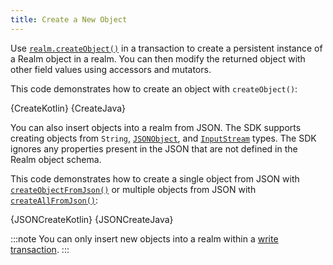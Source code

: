 ```yaml
---
title: Create a New Object
---
```



Use [`realm.createObject()`](<https://www.mongodb.com/docs/realm-sdks/java/latest/io/realm/Realm.html#createObject(java.lang.Class)>)
in a transaction to create a persistent instance of a Realm object in a
realm. You can then modify the returned object with other field values
using accessors and mutators.

This code demonstrates how to create an object with
`createObject()`:

<Tabs groupId="java-sdk-languages">
  <TabItem value="kotlin" label="Kotlin">
    <CodeBlock language="kotlin">{CreateKotlin}</CodeBlock>
  </TabItem>
  <TabItem value="java" label="Java">
    <CodeBlock language="java">{CreateJava}</CodeBlock>
  </TabItem>
</Tabs>

You can also insert objects into a realm from JSON. The SDK
supports creating objects from `String`,
[`JSONObject`](https://developer.android.com/reference/org/json/JSONObject.html),
and [`InputStream`](https://developer.android.com/reference/java/io/InputStream.html)
types.
The SDK ignores any properties present in the JSON that are
not defined in the Realm object schema.

This code demonstrates how to create a single object from JSON with
[`createObjectFromJson()`](https://www.mongodb.com/docs/realm-sdks/java/latest/io/realm/Realm.html#createObjectFromJson-java.lang.Class-java.lang.String-)
or multiple objects from JSON with
[`createAllFromJson()`](https://www.mongodb.com/docs/realm-sdks/java/latest/io/realm/Realm.html#createAllFromJson-java.lang.Class-java.lang.String-):

<Tabs groupId="java-sdk-languages">
  <TabItem value="kotlin" label="Kotlin">
    <CodeBlock language="kotlin">{JSONCreateKotlin}</CodeBlock>
  </TabItem>
  <TabItem value="java" label="Java">
    <CodeBlock language="java">{JSONCreateJava}</CodeBlock>
  </TabItem>
</Tabs>

:::note
You can only insert new objects into a realm within a
[write transaction](/sdk/java/realm-database/write-transactions).
:::
